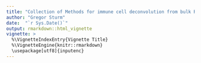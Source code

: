 ```yaml
---
title: "Collection of Methods for immune cell deconvolution from bulk RNAseq"
author: "Gregor Sturm"
date:  "`r Sys.Date()`"
output: rmarkdown::html_vignette
vignette: >
  %\VignetteIndexEntry{Vignette Title}
  %\VignetteEngine{knitr::rmarkdown}
  \usepackage[utf8]{inputenc}
---
```



